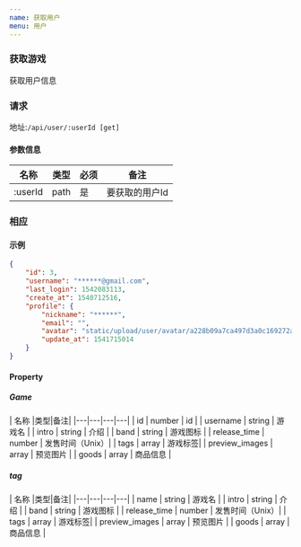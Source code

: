```yaml
---
name: 获取用户
menu: 用户
---
```


### 获取游戏
获取用户信息  
### 请求
地址:`/api/user/:userId [get]`

#### 参数信息

| 名称 |类型|必须|备注|
|---|---|---|---|
| :userId | path | 是 | 要获取的用户Id |

### 相应

#### 示例
```json
{
    "id": 3,
    "username": "******@gmail.com",
    "last_login": 1542083113,
    "create_at": 1540712516,
    "profile": {
        "nickname": "******",
        "email": "",
        "avatar": "static/upload/user/avatar/a228b09a7ca497d3a0c169272ab4c9ab.jpg",
        "update_at": 1541715014
    }
}
```

#### Property
##### Game
| 名称 |类型|备注|
|---|---|---|---|
| id | number |  id |
| username | string |  游戏名 |
| intro | string |  介绍 |
| band | string | 游戏图标 |
| release_time | number | 发售时间（Unix）|
| tags | array | 游戏标签|
| preview_images | array | 预览图片 |
| goods | array | 商品信息 |


##### tag 
| 名称 |类型|备注|
|---|---|---|---|
| name | string |  游戏名 |
| intro | string |  介绍 |
| band | string | 游戏图标 |
| release_time | number | 发售时间（Unix）|
| tags | array | 游戏标签|
| preview_images | array | 预览图片 |
| goods | array | 商品信息 |